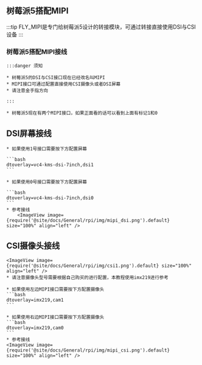 


## 树莓派5搭配MIPI

:::tip
FLY_MIPI是专门给树莓派5设计的转接模块，可通过转接直接使用DSI与CSI设备
:::

### 树莓派5搭配MIPI接线

    :::danger 须知

    * 树莓派5的DSI与CSI接口现在已经改名叫MIPI
    * MIPI接口可通过配置直接使用CSI摄像头或者DSI屏幕
    * 请注意金手指方向

    :::

    * 树莓派5现在有两个MIPI接口，如果正面看的话可以看到上面有标记1和0


## DSI屏幕接线

    * 如果使用1号接口需要按下方配置屏幕

    ```bash
    dtoverlay=vc4-kms-dsi-7inch,dsi1
    ```

    * 如果使用0号接口需要按下方配置屏幕

    ```bash
    dtoverlay=vc4-kms-dsi-7inch,dsi0
    ```
    * 参考接线
        <ImageView image={require('@site/docs/General/rpi/img/mipi_dsi.png').default} size="100%" align="left" />

## CSI摄像头接线

    <ImageView image={require('@site/docs/General/rpi/img/csi1.png').default} size="100%" align="left" />
    * 请注意摄像头型号需要根据自己购买的进行配置，本教程使用imx219进行参考

    * 如果使用左边MIPI接口需要按下方配置摄像头
    ```bash
    dtoverlay=imx219,cam1
    ```

    * 如果使用右边MIPI接口需要按下方配置摄像头
    ```bash
    dtoverlay=imx219,cam0
    ```
    * 参考接线
    <ImageView image={require('@site/docs/General/rpi/img/mipi_csi.png').default} size="100%" align="left" />

